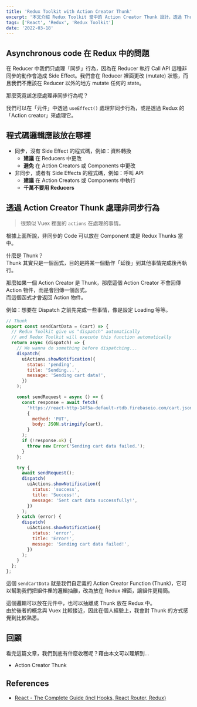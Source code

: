 ```yaml
---
title: 'Redux Toolkit with Action Creator Thunk'
excerpt: '本文介紹 Redux Toolkit 當中的 Action Creator Thunk 設計，透過 Thunk 幫助我們更好地處理非同步邏輯。'
tags: ['React', 'Redux', 'Redux Toolkit']
date: '2022-03-18'
---
```


## Asynchronous code 在 Redux 中的問題

在 Reducer 中我們只處理「同步」行為，因為在 Reducer 執行 Call API 這種非同步的動作會造成 Side Effect。我們會在 Reducer 裡面更改 (mutate) 狀態，而且我們不應該在 Reducer 以外的地方 mutate 任何的 state。

那麼究竟該怎麼處理非同步行為呢？

我們可以在「元件」中透過 `useEffect()` 處理非同步行為，或是透過 Redux 的「Action creator」來處理它。

## 程式碼邏輯應該放在哪裡

- 同步，沒有 Side Effect 的程式碼，例如：資料轉換
  - **建議** 在 Reducers 中更改
  - **避免** 在 Action Creators 或 Components 中更改
- 非同步，或者有 Side Effects 的程式碼，例如：呼叫 API
  - **建議** 在 Action Creators 或 Components 中執行
  - **千萬不要用 Reducers**

## 透過 Action Creator Thunk 處理非同步行為

> 很類似 Vuex 裡面的 `actions` 在處理的事情。

根據上面所說，非同步的 Code 可以放在 Component 或是 Redux Thunks 當中。

什麼是 Thunk？  
Thunk 其實只是一個函式，目的是將某一個動作「延後」到其他事情完成後再執行。

那麼如果一個 Action Creator 是 Thunk，那麼這個 Action Creator 不會回傳 Action 物件，而是會回傳一個函式。  
而這個函式才會返回 Action 物件。

例如：想要在 Dispatch 之前先完成一些事情，像是設定 Loading 等等。

```jsx
// Thunk
export const sendCartData = (cart) => {
  // Redux Toolkit give us "dispatch" automatically
  // and Redux Toolkit will execute this function automatically
  return async (dispatch) => {
    // We wanna do something before dispatching...
    dispatch(
      uiActions.showNotification({
        status: 'pending',
        title: 'Sending...',
        message: 'Sending cart data!',
      })
    );

    const sendRequest = async () => {
      const response = await fetch(
        'https://react-http-14f5a-default-rtdb.firebaseio.com/cart.json',
        {
          method: 'PUT',
          body: JSON.stringify(cart),
        }
      );
      if (!response.ok) {
        throw new Error('Sending cart data failed.');
      }
    };

    try {
      await sendRequest();
      dispatch(
        uiActions.showNotification({
          status: 'success',
          title: 'Success!',
          message: 'Sent cart data successfully!',
        })
      );
    } catch (error) {
      dispatch(
        uiActions.showNotification({
          status: 'error',
          title: 'Error!',
          message: 'Sending cart data failed!',
        })
      );
    }
  };
};
```

這個 `sendCartData` 就是我們自定義的 Action Creator Function (Thunk)，它可以幫助我們把組件裡的邏輯抽離，改為放在 Redux 裡面，讓組件更精簡。

這個邏輯可以放在元件中，也可以抽離成 Thunk 放在 Redux 中。  
由於後者的概念與 Vuex 比較接近，因此在個人經驗上，我會對 Thunk 的方式感覺到比較熟悉。

## 回顧

看完這篇文章，我們到底有什麼收穫呢？藉由本文可以理解到…

- Action Creator Thunk

## References

- [React - The Complete Guide (incl Hooks, React Router, Redux)](https://www.udemy.com/course/react-the-complete-guide-incl-redux/)
